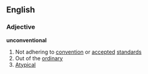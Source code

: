 ==English==
===Adjective===
'''unconventional'''
#Not adhering to [[convention]] or [[accept]]ed [[standard]]s
#Out of the [[ordinary]]
#[[Atypical]]
